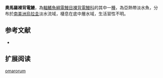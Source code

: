 {{Speciesbox
| name = 奧馬羅裸背電鰻
| status = NE
| status_system = IUCN3.1
| genus = Gymnotus
| species = omarorum
| authority = [[Richer-de-Forges,_Crampton_&_Albert|Richer-de-Forges, Crampton & Albert]], 2009
| synonyms = 
}}
'''奧馬羅裸背電鰻'''，為[[輻鰭魚綱|輻鰭魚綱]][[電鰻目|電鰻目]][[裸背電鰻科|裸背電鰻科]]的其中一[[種|種]]，為亞熱帶淡水魚，分布於[[南美洲|南美洲]][[烏拉圭|烏拉圭]]淡水流域，棲息在底中層水域，生活習性不明。

==参考文献==
*{{FishBase_species|genus=Gymnotus|species=omarorum|year=2015|month=9}}

== 扩展阅读 ==
{{refbegin}}
{{wikispecies-inline|Gymnotus omarorum|奧馬羅裸背電鰻}}
{{refend}}
{{Taxonbar|from=Q13034154}}

[[Category:裸背電鰻屬|omarorum]]